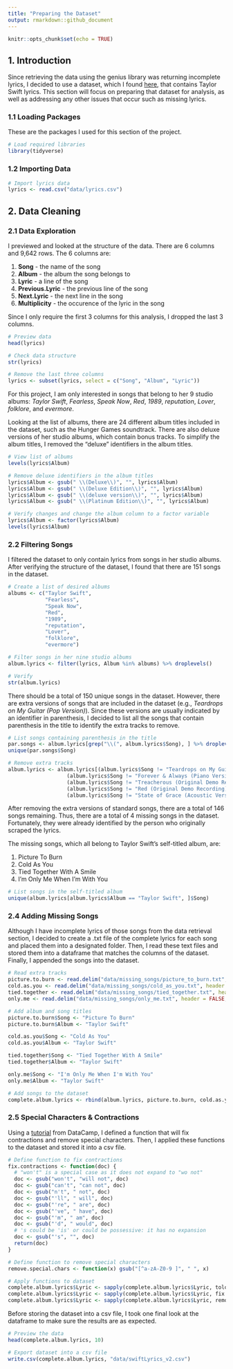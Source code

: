 ```yaml
---
title: "Preparing the Dataset"
output: rmarkdown::github_document
---
```


```r
knitr::opts_chunk$set(echo = TRUE)
```

## 1. Introduction

Since retrieving the data using the genius library was returning incomplete lyrics, I decided to use a dataset, which I found [here](https://github.com/shaynak/taylor-swift-lyrics), that contains Taylor Swift lyrics. This section will focus on preparing that dataset for analysis, as well as addressing any other issues that occur such as missing lyrics. 

### 1.1 Loading Packages

These are the packages I used for this section of the project.

```r
# Load required libraries
library(tidyverse)
```

### 1.2 Importing Data

```r
# Import lyrics data
lyrics <- read.csv("data/lyrics.csv")
```

## 2. Data Cleaning

### 2.1 Data Exploration

I previewed and looked at the structure of the data. There are 6 columns and 9,642 rows. The 6 columns are:

1. **Song** - the name of the song
2. **Album** - the album the song belongs to
3. **Lyric** - a line of the song
4. **Previous.Lyric** - the previous line of the song
5. **Next.Lyric** - the next line in the song
6. **Multiplicity** - the occurence of the lyric in the song

Since I only require the first 3 columns for this analysis, I dropped the last 3 columns.

```r
# Preview data
head(lyrics)

# Check data structure
str(lyrics)
```

```r
# Remove the last three columns
lyrics <- subset(lyrics, select = c("Song", "Album", "Lyric"))
```

For this project, I am only interested in songs that belong to her 9 studio albums: *Taylor Swift*, *Fearless*, *Speak Now*, *Red*, *1989*, *reputation*, *Lover*, *folklore*, and *evermore*.

Looking at the list of albums, there are 24 different album titles included in the dataset, such as the Hunger Games soundtrack. There are also deluxe versions of her studio albums, which contain bonus tracks. To simplify the album titles, I removed the "deluxe" identifiers in the album titles.

```r
# View list of albums
levels(lyrics$Album)
```

```r
# Remove deluxe identifiers in the album titles
lyrics$Album <- gsub(" \\(Deluxe\\)", "", lyrics$Album)
lyrics$Album <- gsub(" \\(Deluxe Edition\\)", "", lyrics$Album)
lyrics$Album <- gsub(" \\(deluxe version\\)", "", lyrics$Album)
lyrics$Album <- gsub(" \\(Platinum Edition\\)", "", lyrics$Album)
```

```r
# Verify changes and change the album column to a factor variable
lyrics$Album <- factor(lyrics$Album)
levels(lyrics$Album)
```

### 2.2 Filtering Songs

I filtered the dataset to only contain lyrics from songs in her studio albums. After verifying the structure of the dataset, I found that there are 151 songs in the dataset.

```r
# Create a list of desired albums
albums <- c("Taylor Swift",
            "Fearless",
            "Speak Now",
            "Red",
            "1989",
            "reputation",
            "Lover",
            "folklore",
            "evermore")

# Filter songs in her nine studio albums
album.lyrics <- filter(lyrics, Album %in% albums) %>% droplevels()
```

```r
# Verify 
str(album.lyrics)
```

There should be a total of 150 unique songs in the dataset. However, there are extra versions of songs that are included in the dataset (e.g., *Teardrops on My Guitar (Pop Version)*). Since these versions are usually indicated by an identifier in parenthesis, I decided to list all the songs that contain parenthesis in the title to identify the extra tracks to remove.

```r
# List songs containing parenthesis in the title
par.songs <- album.lyrics[grep("\\(", album.lyrics$Song), ] %>% droplevels()
unique(par.songs$Song)
```

```r
# Remove extra tracks
album.lyrics <- album.lyrics[(album.lyrics$Song != "Teardrops on My Guitar (Pop Version)") &
                   (album.lyrics$Song != "Forever & Always (Piano Version)") &
                   (album.lyrics$Song != "Treacherous (Original Demo Recording)") &
                   (album.lyrics$Song != "Red (Original Demo Recording)") &
                   (album.lyrics$Song != "State of Grace (Acoustic Version)"), ] %>% droplevels()
```

After removing the extra versions of standard songs, there are a total of 146 songs remaining. Thus, there are a total of 4 missing songs in the dataset. Fortunately, they were already identified by the person who originally scraped the lyrics. 

The missing songs, which all belong to Taylor Swift's self-titled album, are:

1. Picture To Burn
2. Cold As You
3. Tied Together With A Smile
4. I'm Only Me When I'm With You

```r
# List songs in the self-titled album
unique(album.lyrics[album.lyrics$Album == "Taylor Swift", ]$Song)
```

### 2.4 Adding Missing Songs

Although I have incomplete lyrics of those songs from the data retrieval section, I decided to create a .txt file of the complete lyrics for each song and placed them into a designated folder. Then, I read these text files and stored them into a dataframe that matches the columns of the dataset. Finally, I appended the songs into the dataset.

```r
# Read extra tracks
picture.to.burn <- read.delim("data/missing_songs/picture_to_burn.txt", header = FALSE, col.names = "Lyric")
cold.as.you <- read.delim("data/missing_songs/cold_as_you.txt", header = FALSE, col.names = "Lyric")
tied.together <- read.delim("data/missing_songs/tied_together.txt", header = FALSE, col.names = "Lyric")
only.me <- read.delim("data/missing_songs/only_me.txt", header = FALSE, col.names = "Lyric")
```

```r
# Add album and song titles
picture.to.burn$Song <- "Picture To Burn"
picture.to.burn$Album <- "Taylor Swift"

cold.as.you$Song <- "Cold As You"
cold.as.you$Album <- "Taylor Swift"

tied.together$Song <- "Tied Together With A Smile"
tied.together$Album <- "Taylor Swift"

only.me$Song <- "I'm Only Me When I'm With You"
only.me$Album <- "Taylor Swift"
```

```r
# Add songs to the dataset
complete.album.lyrics <- rbind(album.lyrics, picture.to.burn, cold.as.you, tied.together, only.me)
```

### 2.5 Special Characters & Contractions

Using a [tutorial](https://www.datacamp.com/community/tutorials/R-nlp-machine-learning) from DataCamp, I defined a function that will fix contractions and remove special characters. Then, I applied these functions to the dataset and stored it into a csv file.

```r
# Define function to fix contractions
fix.contractions <- function(doc) {
  # "won't" is a special case as it does not expand to "wo not"
  doc <- gsub("won't", "will not", doc)
  doc <- gsub("can't", "can not", doc)
  doc <- gsub("n't", " not", doc)
  doc <- gsub("'ll", " will", doc)
  doc <- gsub("'re", " are", doc)
  doc <- gsub("'ve", " have", doc)
  doc <- gsub("'m", " am", doc)
  doc <- gsub("'d", " would", doc)
  # 's could be 'is' or could be possessive: it has no expansion
  doc <- gsub("'s", "", doc)
  return(doc)
}

# Define function to remove special characters
remove.special.chars <- function(x) gsub("[^a-zA-Z0-9 ]", " ", x)
```

```r
# Apply functions to dataset
complete.album.lyrics$Lyric <- sapply(complete.album.lyrics$Lyric, tolower)
complete.album.lyrics$Lyric <- sapply(complete.album.lyrics$Lyric, fix.contractions)
complete.album.lyrics$Lyric <- sapply(complete.album.lyrics$Lyric, remove.special.chars)
```

Before storing the dataset into a csv file, I took one final look at the dataframe to make sure the results are as expected.

```r
# Preview the data 
head(complete.album.lyrics, 10)

# Export dataset into a csv file
write.csv(complete.album.lyrics, "data/swiftLyrics_v2.csv")
```